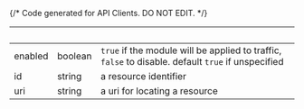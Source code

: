 {/* Code generated for API Clients. DO NOT EDIT. */}

| &nbsp;  | &nbsp;  | &nbsp;                                                                                             |
| ------- | ------- | -------------------------------------------------------------------------------------------------- |
| enabled | boolean | `true` if the module will be applied to traffic, `false` to disable. default `true` if unspecified |
| id      | string  | a resource identifier                                                                              |
| uri     | string  | a uri for locating a resource                                                                      |
